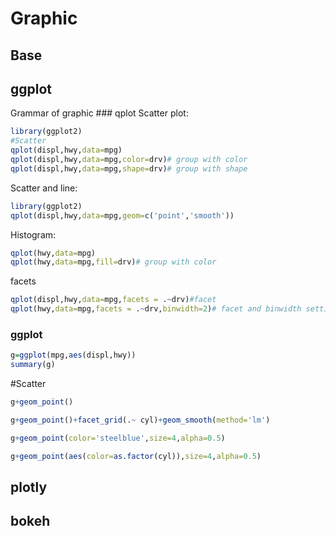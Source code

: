 # Graphic

## Base

## ggplot

Grammar of graphic 
### qplot
Scatter plot:
```r
library(ggplot2)
#Scatter
qplot(displ,hwy,data=mpg)
qplot(displ,hwy,data=mpg,color=drv)# group with color
qplot(displ,hwy,data=mpg,shape=drv)# group with shape
```

Scatter and line:
```r
library(ggplot2)
qplot(displ,hwy,data=mpg,geom=c('point','smooth'))
```

Histogram:
```r
qplot(hwy,data=mpg)
qplot(hwy,data=mpg,fill=drv)# group with color
```


facets
```r
qplot(displ,hwy,data=mpg,facets = .~drv)#facet
qplot(hwy,data=mpg,facets = .~drv,binwidth=2)# facet and binwidth setting
```

### ggplot
```r
g=ggplot(mpg,aes(displ,hwy))
summary(g)
```
#Scatter

```r
g+geom_point()
```

```r
g+geom_point()+facet_grid(.~ cyl)+geom_smooth(method='lm')
```


```r
g+geom_point(color='steelblue',size=4,alpha=0.5)

g+geom_point(aes(color=as.factor(cyl)),size=4,alpha=0.5)
```



## plotly

## bokeh



